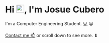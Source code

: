 # Hi <img src="https://media.giphy.com/media/hvRJCLFzcasrR4ia7z/giphy.gif" width="25px"></img>, I'm Josue Cubero

I'm a Computer Engineering Student. 💻 😀 

[Contact me 📫](mailto:jdcubero1221@gmail.com) or scroll down to see more. ⬇